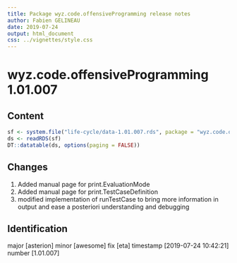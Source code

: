 ```yaml
---
title: Package wyz.code.offensiveProgramming release notes
author: Fabien GELINEAU
date: 2019-07-24
output: html_document
css: ../vignettes/style.css
---
```


# wyz.code.offensiveProgramming 1.01.007

## Content

```r
sf <- system.file("life-cycle/data-1.01.007.rds", package = "wyz.code.offensiveProgramming")
ds <- readRDS(sf)
DT::datatable(ds, options(paging = FALSE))
```

## Changes

1. Added manual page for print.EvaluationMode
1. Added manual page for print.TestCaseDefinition
1. modified implementation of runTestCase to bring more information in output and
ease a posteriori understanding and debugging

## Identification

major [asterion] minor [awesome] fix [eta] timestamp [2019-07-24 10:42:21] number [1.01.007]


